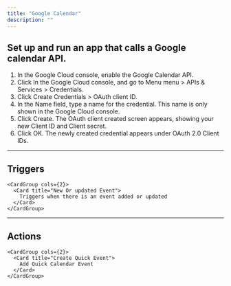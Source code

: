 ```yaml
---
title: "Google Calendar"
description: ""
---
```


## Set up and run an app that calls a Google calendar API.

1. In the Google Cloud console, enable the Google Calendar API.
2. Click In the Google Cloud console, and go to Menu menu > APIs & Services > Credentials.
3. Click Create Credentials > OAuth client ID.
4. In the Name field, type a name for the credential. This name is only shown in the Google Cloud console.
5. Click Create. The OAuth client created screen appears, showing your new Client ID and Client secret.
6. Click OK. The newly created credential appears under OAuth 2.0 Client IDs.
---

## Triggers


    <CardGroup cols={2}>
      <Card title="New Or updated Event">
        Triggers when there is an event added or updated
      </Card>
    </CardGroup>
  

---

## Actions


    <CardGroup cols={2}>
      <Card title="Create Quick Event">
        Add Quick Calendar Event
      </Card>
    </CardGroup>
  
